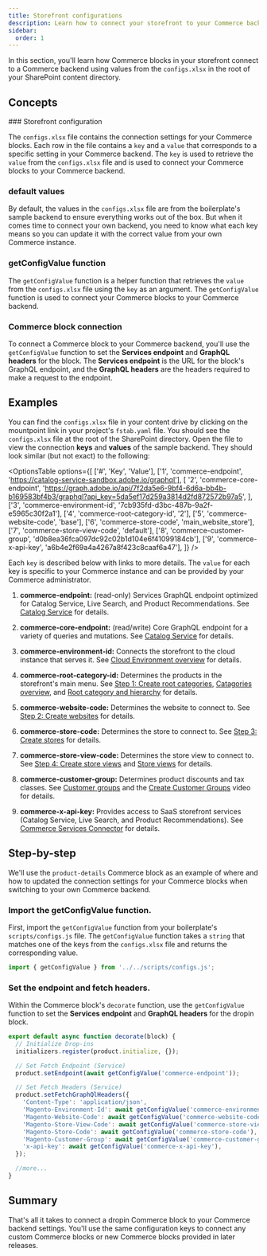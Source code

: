 ```yaml
---
title: Storefront configurations
description: Learn how to connect your storefront to your Commerce backend.
sidebar:
  order: 1
---
```



In this section, you'll learn how Commerce blocks in your storefront connect to a Commerce backend using values from the `configs.xlsx` in the root of your SharePoint content directory.

## Concepts

<Concepts>
### Storefront configuration

The `configs.xlsx` file contains the connection settings for your Commerce blocks. Each row in the file contains a `key` and a `value` that corresponds to a specific setting in your Commerce backend. The `key` is used to retrieve the `value` from the `configs.xlsx` file and is used to connect your Commerce blocks to your Commerce backend.

### default values

By default, the values in the `configs.xlsx` file are from the boilerplate's sample backend to ensure everything works out of the box. But when it comes time to connect your own backend, you need to know what each key means so you can update it with the correct value from your own Commerce instance.

### getConfigValue function

The `getConfigValue` function is a helper function that retrieves the `value` from the `configs.xlsx` file using the `key` as an argument. The `getConfigValue` function is used to connect your Commerce blocks to your Commerce backend.

### Commerce block connection

To connect a Commerce block to your Commerce backend, you'll use the `getConfigValue` function to set the **Services endpoint** and **GraphQL headers** for the block. The **Services endpoint** is the URL for the block's GraphQL endpoint, and the **GraphQL headers** are the headers required to make a request to the endpoint.

</Concepts>

## Examples

You can find the `configs.xlsx` file in your content drive by clicking on the mountpoint link in your project's `fstab.yaml` file. You should see the `configs.xlsx` file at the root of the SharePoint directory. Open the file to view the connection **keys** and **values** of the sample backend. They should look similar (but not exact) to the following:

<OptionsTable
  options={[
    ['#', 'Key', 'Value'],
    ['1', 'commerce-endpoint', 'https://catalog-service-sandbox.adobe.io/graphql'],
    [
      '2',
      'commerce-core-endpoint',
      'https://graph.adobe.io/api/7f2da5e6-9bf4-6d6a-bb4b-b169583bf4b3/graphql?api_key=5da5ef17d259a3814d2fd872572b97a5',
    ],
    ['3', 'commerce-environment-id', '7cb935fd-d3bc-487b-9a2f-e5965c30f2a1'],
    ['4', 'commerce-root-category-id', '2'],
    ['5', 'commerce-website-code', 'base'],
    ['6', 'commerce-store-code', 'main_website_store'],
    ['7', 'commerce-store-view-code', 'default'],
    ['8', 'commerce-customer-group', 'd0b8ea36fca097dc92c02b1d104e6f41099184cb'],
    ['9', 'commerce-x-api-key', 'a6b4e2f69a4a4267a8f423c8caaf6a47'],
  ]}
/>

Each `key` is described below with links to more details. The `value` for each key is specific to your Commerce instance and can be provided by your Commerce administrator.

<Callouts>

1. **commerce-endpoint:** (read-only) Services GraphQL endpoint optimized for Catalog Service, Live Search, and Product Recommendations. See [Catalog Service](https://experienceleague.adobe.com/docs/commerce-merchant-services/catalog-service/overview.html#:~:text=Adobe%20Commerce%20has%20two%20GraphQL%20systems) for details.

1. **commerce-core-endpoint:** (read/write) Core GraphQL endpoint for a variety of queries and mutations. See [Catalog Service](https://experienceleague.adobe.com/docs/commerce-merchant-services/catalog-service/overview.html#:~:text=Adobe%20Commerce%20has%20two%20GraphQL%20systems) for details.

1. **commerce-environment-id:** Connects the storefront to the cloud instance that serves it. See [Cloud Environment overview](https://experienceleague.adobe.com/docs/commerce-cloud-service/user-guide/project/overview.html?lang=en#environment-overview) for details.

1. **commerce-root-category-id:** Determines the products in the storefront's main menu. See [Step 1: Create root categories](https://experienceleague.adobe.com/docs/commerce-operations/configuration-guide/multi-sites/ms-admin.html?lang=en#step-1%3A-create-root-categories), [Catagories overview](https://experienceleague.adobe.com/docs/commerce-admin/catalog/categories/categories.html), and [Root category and hierarchy](https://experienceleague.adobe.com/docs/commerce-admin/catalog/categories/category-root.html?lang=en) for details.

1. **commerce-website-code:** Determines the website to connect to. See [Step 2: Create websites](https://experienceleague.adobe.com/docs/commerce-operations/configuration-guide/multi-sites/ms-admin.html?lang=en#step-2%3A-create-websites) for details.

1. **commerce-store-code:** Determines the store to connect to. See [Step 3: Create stores](https://experienceleague.adobe.com/docs/commerce-operations/configuration-guide/multi-sites/ms-admin.html?lang=en#step-3%3A-create-stores) for details.

1. **commerce-store-view-code:** Determines the store view to connect to. See [Step 4: Create store views](https://experienceleague.adobe.com/docs/commerce-operations/configuration-guide/multi-sites/ms-admin.html?lang=en#step-4%3A-create-store-views) and [Store views](https://experienceleague.adobe.com/docs/commerce-admin/stores-sales/site-store/store-views.html?lang=en) for details.

1. **commerce-customer-group:** Determines product discounts and tax classes. See [Customer groups](https://experienceleague.adobe.com/docs/commerce-admin/customers/customer-groups.html?lang=en) and the [Create Customer Groups](https://experienceleague.adobe.com/docs/commerce-learn/tutorials/customers/customer-groups.html?lang=en) video for details.

1. **commerce-x-api-key:** Provides access to SaaS storefront services (Catalog Service, Live Search, and Product Recommendations). See [Commerce Services Connector](https://experienceleague.adobe.com/docs/commerce-merchant-services/user-guides/integration-services/saas.html?lang=en) for details.

</Callouts>

## Step-by-step

We'll use the `product-details` Commerce block as an example of where and how to updated the connection settings for your Commerce blocks when switching to your own Commerce backend.

<Steps>

<Step>

### Import the getConfigValue function.

First, import the `getConfigValue` function from your boilerplate's `scripts/configs.js` file. The `getConfigValue` function takes a `string` that matches one of the keys from the `configs.xlsx` file and returns the corresponding value.

```javascript
import { getConfigValue } from '../../scripts/configs.js';
```

</Step>

<Step>

### Set the endpoint and fetch headers.

Within the Commerce block's `decorate` function, use the `getConfigValue` function to set the **Services endpoint** and **GraphQL headers** for the dropin block.

```javascript
export default async function decorate(block) {
  // Initialize Drop-ins
  initializers.register(product.initialize, {});

  // Set Fetch Endpoint (Service)
  product.setEndpoint(await getConfigValue('commerce-endpoint'));

  // Set Fetch Headers (Service)
  product.setFetchGraphQlHeaders({
    'Content-Type': 'application/json',
    'Magento-Environment-Id': await getConfigValue('commerce-environment-id'),
    'Magento-Website-Code': await getConfigValue('commerce-website-code'),
    'Magento-Store-View-Code': await getConfigValue('commerce-store-view-code'),
    'Magento-Store-Code': await getConfigValue('commerce-store-code'),
    'Magento-Customer-Group': await getConfigValue('commerce-customer-group'),
    'x-api-key': await getConfigValue('commerce-x-api-key'),
  });

  //more...
}
```

</Step>

</Steps>

## Summary

That's all it takes to connect a dropin Commerce block to your Commerce backend settings. You'll use the same configuration keys to connect any custom Commerce blocks or new Commerce blocks provided in later releases.
